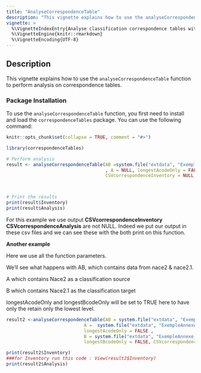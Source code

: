 ```yaml
---
title: "AnalyseCorrespondenceTable"
description: "This vignette explains how to use the analyseCorrespondenceTable function."
vignette: >
  %\VignetteIndexEntry{Analyse classification correspondence tables with the correspondenceTables package}
  %\VignetteEngine{knitr::rmarkdown}
  %\VignetteEncoding{UTF-8}
---
```


## Description

This vignette explains how to use the `analyseCorrespondenceTable` function to perform analysis on correspondence tables.

### Package Installation

To use the `analyseCorrespondenceTable` function, you first need to install and load the `correspondenceTables` package. You can use the following command:

```r
knitr::opts_chunk$set(collapse = TRUE, comment = "#>")
```

```r
library(correspondenceTables)
```

```r
# Perform analysis
result <- analyseCorrespondenceTable(AB =system.file("extdata", "ExempleAnnexe.csv", package = "correspondenceTables")
                                     , A = NULL, longestAcodeOnly = FALSE, B = NULL, longestBcodeOnly = FALSE,
                                     CSVcorrespondenceInventory = NULL, CSVcorrespondenceAnalysis = NULL)



# Print the results
print(result$Inventory)
print(result$Analysis)

```

For this example we use output  **CSVcorrespondenceInventory** **CSVcorrespondenceAnalysis** are not NULL. 
Indeed we put our output in these csv files and we can see these with the both print on this function.


**Another example**

Here we use all the function parameters. 

We'll see what happens with AB, which contains data from nace2 & nace2.1. 

A which contains Nace2 as a classification source 

B which contains Nace2.1 as the classification target 

longestAcodeOnly and longestBcodeOnly will be set to TRUE here to have only the retain only the lowest level. 

```r
result2 <-analyseCorrespondenceTable(AB = system.file("extdata", "ExempleAnnexe.csv", package = "correspondenceTables"),
                             A =  system.file("extdata", "ExempleAnnexe_A.csv", package = "correspondenceTables") ,
                             longestAcodeOnly = FALSE ,
                             B = system.file("extdata", "ExempleAnnexe_B.csv", package = "correspondenceTables"),
                             longestBcodeOnly = FALSE, CSVcorrespondenceInventory = NULL, CSVcorrespondenceAnalysis = NULL)

print(result2$Inventory)
###for Inventory run this code : View(result2$Inventory)
print(result2$Analysis)
```


